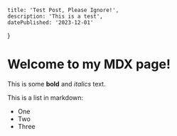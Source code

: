     title: 'Test Post, Please Ignore!',
    description: 'This is a test',
    datePublished: '2023-12-01'
}

# Welcome to my MDX page!

This is some **bold** and _italics_ text.

This is a list in markdown:

- One
- Two
- Three
